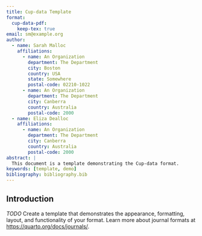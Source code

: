 ```yaml
---
title: Cup-data Template
format:
  cup-data-pdf:
    keep-tex: true  
email: sm@example.org
author:
  - name: Sarah Malloc
    affiliations:
      - name: An Organization
        department: The Department
        city: Boston
        country: USA
        state: Somewhere
        postal-code: 02210-1022
      - name: An Organization
        department: The Department
        city: Canberra
        country: Australia
        postal-code: 2000
  - name: Eliza Dealloc
    affiliations:
      - name: An Organization
        department: The Department
        city: Canberra
        country: Australia
        postal-code: 2000
abstract: |
  This document is a template demonstrating the Cup-data format.
keywords: [template, demo]
bibliography: bibliography.bib  
---
```


## Introduction {#sec-intro}

*TODO* Create a template that demonstrates the appearance, formatting, layout, and functionality of your format. Learn more about journal formats at <https://quarto.org/docs/journals/>.


